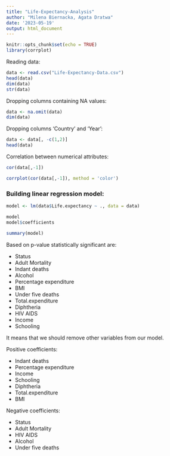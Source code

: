 ```yaml
---
title: "Life-Expectancy-Analysis"
author: "Milena Biernacka, Agata Dratwa"
date: '2023-05-19'
output: html_document
---
```


```r
knitr::opts_chunk$set(echo = TRUE)
library(corrplot)
```

Reading data:
```r
data <- read.csv("Life-Expectancy-Data.csv")
head(data)
dim(data)
str(data)
```

Dropping columns containing NA values:
```r
data <- na.omit(data)
dim(data)
```

Dropping columns 'Country' and 'Year':
```r
data <- data[, -c(1,2)]
head(data)
```
Correlation between numerical attributes:
```r
cor(data[,-1])
```
```r
corrplot(cor(data[,-1]), method = 'color')
```


### Building linear regression model:


```r
model <- lm(data$Life.expectancy ~ ., data = data)
```
```r
model
model$coefficients
```
```r
summary(model)
```

Based on p-value statistically significant are:

- Status
- Adult Mortality
- Indant deaths
- Alcohol
- Percentage expenditure
- BMI
- Under five deaths
- Total.expenditure 
- Diphtheria
- HIV AIDS
- Income
- Schooling

It means that we should remove other variables from our model.

Positive coefficients:

- Indant deaths
- Percentage expenditure
- Income
- Schooling
- Diphtheria
- Total.expenditure 
- BMI

Negative coefficients:

- Status
- Adult Mortality
- HIV AIDS
- Alcohol
- Under five deaths

